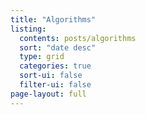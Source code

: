 ```yaml
---
title: "Algorithms"
listing:
  contents: posts/algorithms
  sort: "date desc"
  type: grid
  categories: true
  sort-ui: false
  filter-ui: false
page-layout: full
---
```

  

